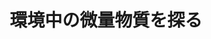 ﻿---
title: "環境中の微量物質を探る"
category: "工学院"
vol: 61
interviewee: "浦瀬 太郎 "
url: ""
tags: ["環境","人間","構造","物質","地球"]
pdf: "61-3.pdf"
career: ""
pdfurl: "61-3/61-3.pdf"
preface: "人間は、より安全で快適な生活を求めて橋・堤防・道路・ダムといった構造物から、日々の生活に使用する身のまわり品に至るまで多くのものを生み出してきた。しかし、それらを製造したり使用したりすることに伴う様々な環境問題を通して、環境への負荷を可能な限り低く抑える配慮の大切さを認識させられることとなった。地球の環境を守ることが私達にとって重要な課題であることは、もはや疑いないだろう。上下水道や廃棄物処分場など土木の分野から環境を考える浦瀬先生の話を伺った。"
---

